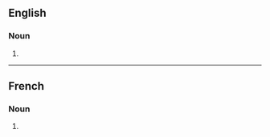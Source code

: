 ==English==

===Noun===
{{head|en|noun form}}

# {{plural of|en|adjoint}}

----

==French==

===Noun===
{{head|fr|noun plural form|g=m}}

# {{plural of|fr|adjoint}}